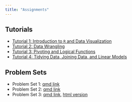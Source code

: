```yaml
---
title: "Assignments"
---
```


## Tutorials

-   [Tutorial 1: Introduction to `R` and Data Visualization](https://dhidalgo.shinyapps.io/Tutorial-1/)
-   [Tutorial 2: Data Wrangling](https://dhidalgo.shinyapps.io/Tutorial-2/)
-   [Tutorial 3: Pivoting and Logical Functions](https://dhidalgo.shinyapps.io/03-pivoting_logical)
-   [Tutorial 4: Tidying Data, Joining Data, and Linear Models](https://dhidalgo.shinyapps.io/04-tidying-joining-lm/)

## Problem Sets

-   Problem Set 1: [qmd link](https://www.dropbox.com/scl/fi/d8ywmrj5jk3olgmji9pd6/pset1.qmd?rlkey=g609rnq5kckjiq0rohwb7w8eb&dl=1)
-   Problem Set 2: [qmd link](https://www.dropbox.com/scl/fi/bx2xw731n3b5g77y5h604/pset2.qmd?rlkey=j189jf2wsrzflybr6s446oil3&dl=1)
- Problem Set 3: [qmd link](https://www.dropbox.com/scl/fi/h5g4nucqgbt93on11vzt9/pset3.qmd?rlkey=6lbsbro12dcqlflzdt14dnl0o&dl=0), [html version](/psets/pset3.qmd)
